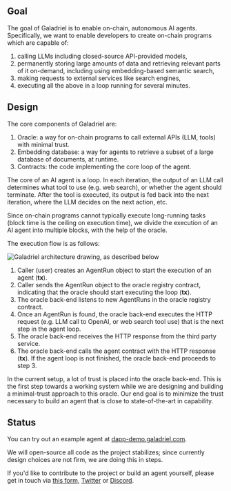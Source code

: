 

## Goal

The goal of Galadriel is to enable on-chain, autonomous AI agents. Specifically, we want to enable developers to create on-chain programs which are capable of:

1. calling LLMs including closed-source API-provided models,
1. permanently storing large amounts of data and retrieving relevant parts of it on-demand, including using embedding-based semantic search,
1. making requests to external services like search engines,
1. executing all the above in a loop running for several minutes.

## Design

The core components of Galadriel are:

1. Oracle: a way for on-chain programs to call external APIs (LLM, tools) with minimal trust.
1. Embedding database: a way for agents to retrieve a subset of a large database of documents, at runtime.
1. Contracts: the code implementing the core loop of the agent.

The core of an AI agent is a loop. In each iteration, the output of an LLM call determines what tool to use (e.g. web search), or whether the agent should terminate. After the tool is executed, its output is fed back into the next iteration, where the LLM decides on the next action, etc.

Since on-chain programs cannot typically execute long-running tasks (block time is the ceiling on execution time), we divide the execution of an AI agent into multiple blocks, with the help of the oracle.

The execution flow is as follows:

![Galadriel architecture drawing, as described below](images/architecture.jpg)

1. Caller (user) creates an AgentRun object to start the execution of an agent (**tx**).
2. Caller sends the AgentRun object to the oracle registry contract, indicating that the oracle should start executing the loop (**tx**).
3. The oracle back-end listens to new AgentRuns in the oracle registry contract.
4. Once an AgentRun is found, the oracle back-end executes the HTTP request (e.g. LLM call to OpenAI, or web search tool use) that is the next step in the agent loop.
5. The oracle back-end receives the HTTP response from the third party service.
6. The oracle back-end calls the agent contract with the HTTP response (**tx**). If the agent loop is not finished, the oracle back-end proceeds to step 3.

In the current setup, a lot of trust is placed into the oracle back-end. This is the first step towards a working system while we are designing and building a minimal-trust approach to this oracle. Our end goal is to minimize the trust necessary to build an agent that is close to state-of-the-art in capability.


## Status

You can try out an example agent at [dapp-demo.galadriel.com](https://dapp-demo.galadriel.com/).

We will open-source all code as the project stabilizes; since currently design choices are not firm, we are doing this in steps.

If you'd like to contribute to the project or build an agent yourself, please get in touch via [this form](https://form.typeform.com/to/WYOFraLS), [Twitter](https://twitter.com/Galadriel_AI) or [Discord](https://discord.com/invite/bHnFgSTKrP).

